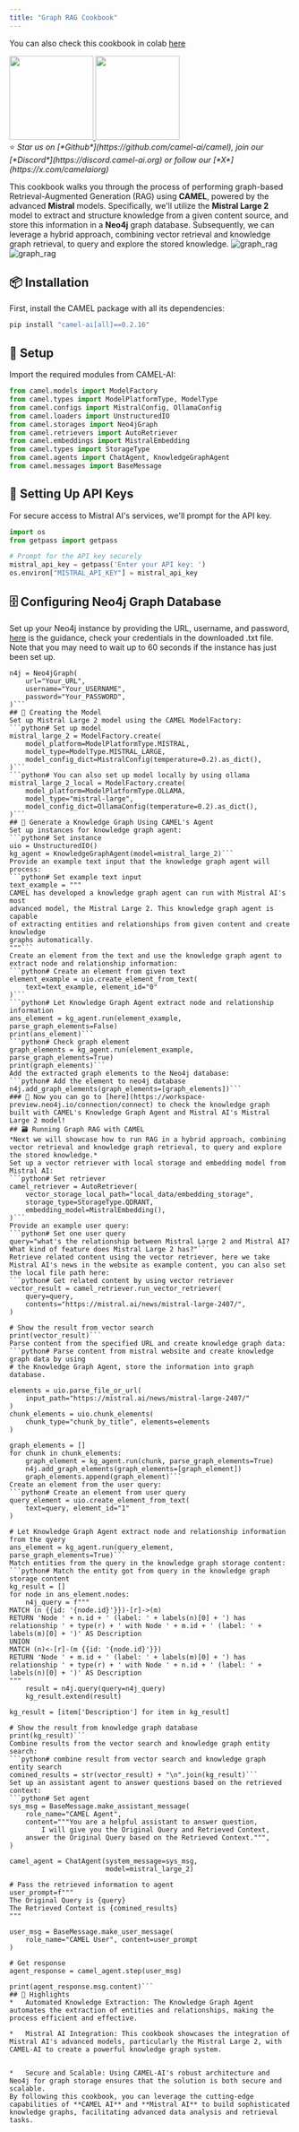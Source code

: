 ```yaml
---
title: "Graph RAG Cookbook"
---
```


You can also check this cookbook in colab [here](https://colab.research.google.com/drive/1uZKQSuu0qW6ukkuSv9TukLB9bVaS1H0U?usp=sharing)

<div class="align-center">
<div className="flex justify-center items-center gap-4 mb-8">
  <a href="https://www.camel-ai.org/">
    <img src="https://i.postimg.cc/KzQ5rfBC/button.png" width="150" />
  </a>
  <a href="https://discord.camel-ai.org">
    <img src="https://i.postimg.cc/L4wPdG9N/join-2.png" width="150" />
  </a>
</div>
⭐ <i>Star us on [*Github*](https://github.com/camel-ai/camel), join our [*Discord*](https://discord.camel-ai.org) or follow our [*X*](https://x.com/camelaiorg)</i>
</div>

This cookbook walks you through the process of performing graph-based Retrieval-Augmented Generation (RAG) using **CAMEL**, powered by the advanced **Mistral** models. Specifically, we'll utilize the **Mistral Large 2** model to extract and structure knowledge from a given content source, and store this information in a **Neo4j** graph database. Subsequently, we can leverage a hybrid approach, combining vector retrieval and knowledge graph retrieval, to query and explore the stored knowledge.
![graph_rag](../../images/graph_rag1.png)
![graph_rag](../../images/graph_rag2.png)

## 📦 Installation

First, install the CAMEL package with all its dependencies:


```python
pip install "camel-ai[all]==0.2.16"
```

## 🔧 Setup

Import the required modules from CAMEL-AI:


```python
from camel.models import ModelFactory
from camel.types import ModelPlatformType, ModelType
from camel.configs import MistralConfig, OllamaConfig
from camel.loaders import UnstructuredIO
from camel.storages import Neo4jGraph
from camel.retrievers import AutoRetriever
from camel.embeddings import MistralEmbedding
from camel.types import StorageType
from camel.agents import ChatAgent, KnowledgeGraphAgent
from camel.messages import BaseMessage
```

## 🔑 Setting Up API Keys


For secure access to Mistral AI's services, we'll prompt for the API key.


```python
import os
from getpass import getpass

# Prompt for the API key securely
mistral_api_key = getpass('Enter your API key: ')
os.environ["MISTRAL_API_KEY"] = mistral_api_key
```
## 🗄️ Configuring Neo4j Graph Database
Set up your Neo4j instance by providing the URL, username, and password, [here](https://neo4j.com/docs/aura/auradb/getting-started/create-database/) is the guidance, check your credentials in the downloaded .txt file. Note that you may need to wait up to 60 seconds if the instance has just been set up.
```python# Set Neo4j instance
n4j = Neo4jGraph(
    url="Your_URL",
    username="Your_USERNAME",
    password="Your_PASSWORD",
)```
## 🧠 Creating the Model
Set up Mistral Large 2 model using the CAMEL ModelFactory:
```python# Set up model
mistral_large_2 = ModelFactory.create(
    model_platform=ModelPlatformType.MISTRAL,
    model_type=ModelType.MISTRAL_LARGE,
    model_config_dict=MistralConfig(temperature=0.2).as_dict(),
)```
```python# You can also set up model locally by using ollama
mistral_large_2_local = ModelFactory.create(
    model_platform=ModelPlatformType.OLLAMA,
    model_type="mistral-large",
    model_config_dict=OllamaConfig(temperature=0.2).as_dict(),
)```
## 🤖 Generate a Knowledge Graph Using CAMEL's Agent
Set up instances for knowledge graph agent:
```python# Set instance
uio = UnstructuredIO()
kg_agent = KnowledgeGraphAgent(model=mistral_large_2)```
Provide an example text input that the knowledge graph agent will process:
```python# Set example text input
text_example = """
CAMEL has developed a knowledge graph agent can run with Mistral AI's most
advanced model, the Mistral Large 2. This knowledge graph agent is capable
of extracting entities and relationships from given content and create knowledge
graphs automatically.
"""```
Create an element from the text and use the knowledge graph agent to extract node and relationship information:
```python# Create an element from given text
element_example = uio.create_element_from_text(
    text=text_example, element_id="0"
)```
```python# Let Knowledge Graph Agent extract node and relationship information
ans_element = kg_agent.run(element_example, parse_graph_elements=False)
print(ans_element)```
```python# Check graph element
graph_elements = kg_agent.run(element_example, parse_graph_elements=True)
print(graph_elements)```
Add the extracted graph elements to the Neo4j database:
```python# Add the element to neo4j database
n4j.add_graph_elements(graph_elements=[graph_elements])```
### 🎉 Now you can go to [here](https://workspace-preview.neo4j.io/connection/connect) to check the knowledge graph built with CAMEL's Knowledge Graph Agent and Mistral AI's Mistral Large 2 model!
## 🗃️ Running Graph RAG with CAMEL
*Next we will showcase how to run RAG in a hybrid approach, combining vector retrieval and knowledge graph retrieval, to query and explore the stored knowledge.*
Set up a vector retriever with local storage and embedding model from Mistral AI:
```python# Set retriever
camel_retriever = AutoRetriever(
    vector_storage_local_path="local_data/embedding_storage",
    storage_type=StorageType.QDRANT,
    embedding_model=MistralEmbedding(),
)```
Provide an example user query:
```python# Set one user query
query="what's the relationship between Mistral Large 2 and Mistral AI? What kind of feature does Mistral Large 2 has?"```
Retrieve related content using the vector retriever, here we take Mistral AI's news in the website as example content, you can also set the local file path here:
```python# Get related content by using vector retriever
vector_result = camel_retriever.run_vector_retriever(
    query=query,
    contents="https://mistral.ai/news/mistral-large-2407/",
)

# Show the result from vector search
print(vector_result)```
Parse content from the specified URL and create knowledge graph data:
```python# Parse content from mistral website and create knowledge graph data by using
# the Knowledge Graph Agent, store the information into graph database.

elements = uio.parse_file_or_url(
    input_path="https://mistral.ai/news/mistral-large-2407/"
)
chunk_elements = uio.chunk_elements(
    chunk_type="chunk_by_title", elements=elements
)

graph_elements = []
for chunk in chunk_elements:
    graph_element = kg_agent.run(chunk, parse_graph_elements=True)
    n4j.add_graph_elements(graph_elements=[graph_element])
    graph_elements.append(graph_element)```
Create an element from the user query:
```python# Create an element from user query
query_element = uio.create_element_from_text(
    text=query, element_id="1"
)

# Let Knowledge Graph Agent extract node and relationship information from the qyery
ans_element = kg_agent.run(query_element, parse_graph_elements=True)```
Match entities from the query in the knowledge graph storage content:
```python# Match the entity got from query in the knowledge graph storage content
kg_result = []
for node in ans_element.nodes:
    n4j_query = f"""
MATCH (n {{id: '{node.id}'}})-[r]->(m)
RETURN 'Node ' + n.id + ' (label: ' + labels(n)[0] + ') has relationship ' + type(r) + ' with Node ' + m.id + ' (label: ' + labels(m)[0] + ')' AS Description
UNION
MATCH (n)<-[r]-(m {{id: '{node.id}'}})
RETURN 'Node ' + m.id + ' (label: ' + labels(m)[0] + ') has relationship ' + type(r) + ' with Node ' + n.id + ' (label: ' + labels(n)[0] + ')' AS Description
"""
    result = n4j.query(query=n4j_query)
    kg_result.extend(result)

kg_result = [item['Description'] for item in kg_result]

# Show the result from knowledge graph database
print(kg_result)```
Combine results from the vector search and knowledge graph entity search:
```python# combine result from vector search and knowledge graph entity search
comined_results = str(vector_result) + "\n".join(kg_result)```
Set up an assistant agent to answer questions based on the retrieved context:
```python# Set agent
sys_msg = BaseMessage.make_assistant_message(
    role_name="CAMEL Agent",
    content="""You are a helpful assistant to answer question,
        I will give you the Original Query and Retrieved Context,
    answer the Original Query based on the Retrieved Context.""",
)

camel_agent = ChatAgent(system_message=sys_msg,
                        model=mistral_large_2)

# Pass the retrieved information to agent
user_prompt=f"""
The Original Query is {query}
The Retrieved Context is {comined_results}
"""

user_msg = BaseMessage.make_user_message(
    role_name="CAMEL User", content=user_prompt
)

# Get response
agent_response = camel_agent.step(user_msg)

print(agent_response.msg.content)```
## 🌟 Highlights
*   Automated Knowledge Extraction: The Knowledge Graph Agent automates the extraction of entities and relationships, making the process efficient and effective.

*   Mistral AI Integration: This cookbook showcases the integration of Mistral AI's advanced models, particularly the Mistral Large 2, with CAMEL-AI to create a powerful knowledge graph system.


*   Secure and Scalable: Using CAMEL-AI's robust architecture and Neo4j for graph storage ensures that the solution is both secure and scalable.
By following this cookbook, you can leverage the cutting-edge capabilities of **CAMEL AI** and **Mistral AI** to build sophisticated knowledge graphs, facilitating advanced data analysis and retrieval tasks.
